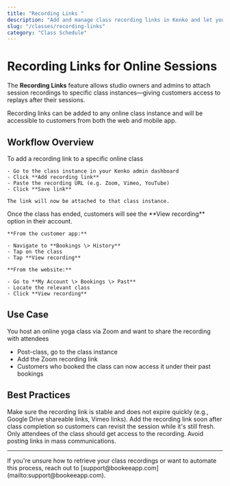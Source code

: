 ```yaml
---
title: "Recording Links "
description: "Add and manage class recording links in Kenko and let your customers access them post-session."
slug: "/classes/recording-links"
category: "Class Schedule"
---
```



# Recording Links for Online Sessions

The **Recording Links** feature allows studio owners and admins to attach session recordings to specific class instances—giving customers access to replays after their sessions.

<Info>
  Recording links can be added to any online class instance and will be accessible to customers from both the web and mobile app.
</Info>

## Workflow Overview

<AccordionGroup>
  <Accordion title="How to Add a Recording Link">
    To add a recording link to a specific online class

    - Go to the class instance in your Kenko admin dashboard
    - Click **Add recording link**
    - Paste the recording URL (e.g. Zoom, Vimeo, YouTube)
    - Click **Save link**

    The link will now be attached to that class instance.
  </Accordion>
  <Accordion title="How Customers Access the Recording">
    Once the class has ended, customers will see the **View recording** option in their account.

    **From the customer app:**

    - Navigate to **Bookings \> History**
    - Tap on the class
    - Tap **View recording**

    **From the website:**

    - Go to **My Account \> Bookings \> Past**
    - Locate the relevant class
    - Click **View recording**
  </Accordion>
</AccordionGroup>

## Use Case

<Card>
  You host an online yoga class via Zoom and want to share the recording with attendees

  - Post-class, go to the class instance
  - Add the Zoom recording link
  - Customers who booked the class can now access it under their past bookings
</Card>

## Best Practices

<AccordionGroup>
  <Accordion title="Use Persistent URLs">
    Make sure the recording link is stable and does not expire quickly (e.g., Google Drive shareable links, Vimeo links).
  </Accordion>
  <Accordion title="Add Links Promptly">
    Add the recording link soon after class completion so customers can revisit the session while it's still fresh.
  </Accordion>
  <Accordion title="Respect Access Control">
    Only attendees of the class should get access to the recording. Avoid posting links in mass communications.
  </Accordion>
</AccordionGroup>

---

<Info>
  If you're unsure how to retrieve your class recordings or want to automate this process, reach out to [support@bookeeapp.com](mailto:support@bookeeapp.com).
</Info>